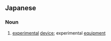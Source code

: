==Japanese==
{{ja-kanjitab|じつ|k1=じっ|けん|そう|ち}}

===Noun===
{{ja-noun|じっけん そうち}}

# [[experimental]] [[device]]; experimental [[equipment]]